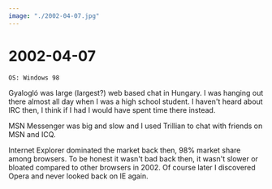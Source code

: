 ```yaml
---
image: "./2002-04-07.jpg"
---
```


# 2002-04-07

```
OS: Windows 98
```

Gyalogló was large (largest?) web based chat in Hungary. I was hanging out
there almost all day when I was a high school student. I haven't heard about IRC
then, I think if I had I would have spent time there instead.

MSN Messenger was big and slow and I used Trillian to chat with friends on MSN
and ICQ.

Internet Explorer dominated the market back then, 98% market share among
browsers. To be honest it wasn't bad back then, it wasn't slower or bloated
compared to other browsers in 2002. Of course later I discovered Opera and
never looked back on IE again.
